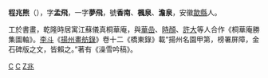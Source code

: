 {{otheruse|程兆熊}}
'''程兆熊'''（{{bd|1717年||1764年|catIdx=C程}}），字'''孟飛'''，一字'''夢飛'''，號'''香南'''、'''楓泉'''、'''澹泉'''，安徽[[歙縣|歙縣]]人。

工於書畫，乾隆時居寓江蘇儀真桐華庵，與[[華嵒|華嵒]]、[[時顏|時顏]]、[[許大|許大]]等人合作《桐華庵勝集圖軸》。[[李斗|李斗]]《[[揚州畫舫錄|揚州畫舫錄]]》卷十二《橋東錄》載“揚州名園甲第，榜署屏障，金石碑版之文，皆賴之。”著有《澡雪吟稿》。

[[Category:清朝畫家|C]]
[[Category:歙縣人|C]]
[[Category:程姓|Z兆]]
{{清朝人物小作品}}